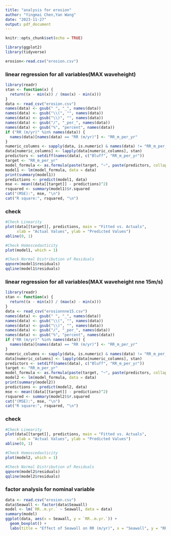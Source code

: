 ```yaml
---
title: "analysis for erosion"
author: "Yingmai Chen,Yan Wang"
date: "2023-11-27"
output: pdf_document
---
```


```r
knitr::opts_chunk$set(echo = TRUE)
```

```r
library(ggplot2)
library(tidyverse)
```

```r
erosion<-read.csv("erosion.csv")
```

### linear regression for all variables(MAX waveheight)

```r
library(readr)
stan <- function(x) {
  return((x - min(x)) / (max(x) - min(x)))
}
data <- read_csv("erosion.csv")
names(data) <- gsub(" ", "_", names(data))
names(data) <- gsub("\\(", "", names(data))
names(data) <- gsub("\\)", "", names(data))
names(data) <- gsub("/", "_per_", names(data))
names(data) <- gsub("%", "percent", names(data))
if ("RR (m/yr)" %in% names(data)) {
  names(data)[names(data) == "RR (m/yr)"] <- "RR_m_per_yr"
}
numeric_columns <- sapply(data, is.numeric) & names(data) != "RR_m_per_yr"
data[numeric_columns] <- lapply(data[numeric_columns], stan)
predictors <- setdiff(names(data), c("Bluff", "RR_m_per_yr"))
target <- "RR_m_per_yr"
model_formula <- as.formula(paste(target, "~", paste(predictors, collapse = " + ")))
model1 <- lm(model_formula, data = data)
print(summary(model1))
predictions <- predict(model1, data)
mse <- mean((data[[target]] - predictions)^2)
rsquared <- summary(model1)$r.squared
cat("(MSE):", mse, "\n")
cat("R square:", rsquared, "\n")

```

### check

```r
#Check Linearity
plot(data[[target]], predictions, main = "Fitted vs. Actuals",
     xlab = "Actual Values", ylab = "Predicted Values")
abline(0, 1)

#Check Homoscedasticity
plot(model1, which = 1)

#Check Normal Distribution of Residuals
qqnorm(model1$residuals)
qqline(model1$residuals)

```

### linear regression for all variables(MAX waveheight nne 15m/s)


```r
library(readr)
stan <- function(x) {
  return((x - min(x)) / (max(x) - min(x)))
}
data <- read_csv("erosionnne15.csv")
names(data) <- gsub(" ", "_", names(data))
names(data) <- gsub("\\(", "", names(data))
names(data) <- gsub("\\)", "", names(data))
names(data) <- gsub("/", "_per_", names(data))
names(data) <- gsub("%", "percent", names(data))
if ("RR (m/yr)" %in% names(data)) {
  names(data)[names(data) == "RR (m/yr)"] <- "RR_m_per_yr"
}
numeric_columns <- sapply(data, is.numeric) & names(data) != "RR_m_per_yr"
data[numeric_columns] <- lapply(data[numeric_columns], stan)
predictors <- setdiff(names(data), c("Bluff", "RR_m_per_yr"))
target <- "RR_m_per_yr"
model_formula <- as.formula(paste(target, "~", paste(predictors, collapse = " + ")))
model2 <- lm(model_formula, data = data)
print(summary(model2))
predictions <- predict(model2, data)
mse <- mean((data[[target]] - predictions)^2)
rsquared <- summary(model2)$r.squared
cat("(MSE):", mse, "\n")
cat("R square:", rsquared, "\n")

```


### check

```r
#Check Linearity
plot(data[[target]], predictions, main = "Fitted vs. Actuals",
     xlab = "Actual Values", ylab = "Predicted Values")
abline(0, 1)

#Check Homoscedasticity
plot(model2, which = 1)

#Check Normal Distribution of Residuals
qqnorm(model2$residuals)
qqline(model2$residuals)

```



### factor analysis for nominal variable

```r
data <- read.csv("erosion.csv")
data$Seawall <- factor(data$Seawall)
model <- lm(`RR..m.yr.` ~ Seawall, data = data)
summary(model)
ggplot(data, aes(x = Seawall, y = `RR..m.yr.`)) +
  geom_boxplot() +
  labs(title = "Effect of Seawall on RR (m/yr)", x = "Seawall", y = "RR (m/yr)")

```
